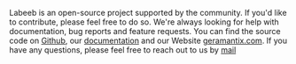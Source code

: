 Labeeb is an open-source project supported by the community. If you'd like to contribute, please feel free to do so. We're always looking for help with documentation, bug reports and feature requests.
You can find the source code on [Github](https://github.com/germatech/labeeb), our [documentation](https://docs.geramantix.com) and our Website [geramantix.com](https://geramantix.com). If you have any questions, please feel free to reach out to us by [mail](https://geramantix.com/contact)